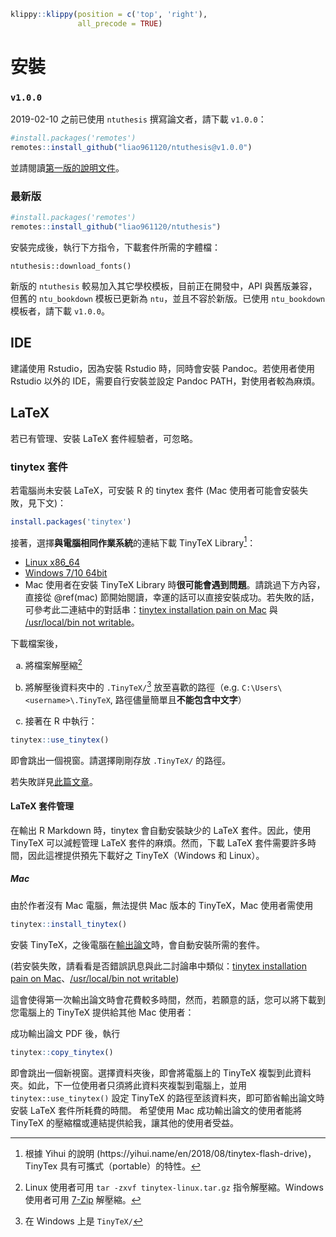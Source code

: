 ```r
klippy::klippy(position = c('top', 'right'),
               all_precode = TRUE)
```

# 安裝 {#install} 

### `v1.0.0` {-}

2019-02-10 之前已使用 `ntuthesis` 撰寫論文者，請下載 `v1.0.0`：
```r
#install.packages('remotes')
remotes::install_github("liao961120/ntuthesis@v1.0.0")
```

並請閱讀[第一版的說明文件](https://liao961120.github.io/ntuthesis/doc-v1)。

### 最新版 {-}
```r
#install.packages('remotes')
remotes::install_github("liao961120/ntuthesis")
```

安裝完成後，執行下方指令，下載套件所需的字體檔：
```
ntuthesis::download_fonts()
```

新版的 `ntuthesis` 較易加入其它學校模板，目前正在開發中，API 與舊版兼容，但舊的 `ntu_bookdown` 模板已更新為 `ntu`，並且不容於新版。已使用 `ntu_bookdown` 模板者，請下載 `v1.0.0`。


## IDE

建議使用 Rstudio，因為安裝 Rstudio 時，同時會安裝 Pandoc。若使用者使用 Rstudio 以外的 IDE，需要自行安裝並設定 Pandoc PATH，對使用者較為麻煩。


## LaTeX

若已有管理、安裝 LaTeX 套件經驗者，可忽略。

### tinytex 套件

若電腦尚未安裝 LaTeX，可安裝 R 的 tinytex 套件 (Mac 使用者可能會安裝失敗，見下文)：

```r
install.packages('tinytex')
```

接著，選擇**與電腦相同作業系統**的連結下載 TinyTeX Library[^portable]：

- [Linux x86_64](http://bit.ly/TinyTex-linux)
- [Windows 7/10 64bit](http://bit.ly/TinyTeX-win)
- Mac 使用者在安裝 TinyTeX Library 時**很可能會遇到問題**。請跳過下方內容，直接從 \@ref(mac) 節開始閱讀，幸運的話可以直接安裝成功。若失敗的話，可參考此二連結中的對話串：[tinytex installation pain on Mac](https://github.com/yihui/tinytex/issues/92) 與 [/usr/local/bin not writable](https://github.com/yihui/tinytex/issues/24)。

下載檔案後，

a) 將檔案解壓縮[^decompress]

a) 將解壓後資料夾中的 `.TinyTeX/`[^wintiny] 放至喜歡的路徑（e.g. `C:\Users\<username>\.TinyTeX`, 路徑儘量簡單且**不能包含中文字**）

a) 接著在 R 中執行：
```r
tinytex::use_tinytex()
```
即會跳出一個視窗。請選擇剛剛存放 `.TinyTeX/` 的路徑。


若失敗詳見[此篇文章](https://yihui.name/en/2018/08/tinytex-flash-drive)。



#### LaTeX 套件管理 {#tinytex-manage}

在輸出 R Markdown 時，tinytex 會自動安裝缺少的 LaTeX 套件。因此，使用 TinyTeX 可以減輕管理 LaTeX 套件的麻煩。然而，下載 LaTeX 套件需要許多時間，因此這裡提供預先下載好之 TinyTeX（Windows 和 Linux）。

##### Mac {#mac}

由於作者沒有 Mac 電腦，無法提供 Mac 版本的 TinyTeX，Mac 使用者需使用
```r
tinytex::install_tinytex()
```
安裝 TinyTeX，之後電腦在[輸出論文](#export-thesis)時，會自動安裝所需的套件。

(若安裝失敗，請看看是否錯誤訊息與此二討論串中類似：[tinytex installation pain on Mac](https://github.com/yihui/tinytex/issues/92)、[/usr/local/bin not writable](https://github.com/yihui/tinytex/issues/24))

這會使得第一次輸出論文時會花費較多時間，然而，若願意的話，您可以將下載到您電腦上的 TinyTeX 提供給其他 Mac 使用者：

成功輸出論文 PDF 後，執行
```r
tinytex::copy_tinytex()
```
即會跳出一個新視窗。選擇資料夾後，即會將電腦上的 TinyTeX 複製到此資料夾。如此，下一位使用者只須將此資料夾複製到電腦上，並用 `tinytex::use_tinytex()` 設定 TinyTeX 的路徑至該資料夾，即可節省輸出論文時安裝 LaTeX 套件所耗費的時間。
希望使用 Mac 成功輸出論文的使用者能將 TinyTeX 的壓縮檔或連結提供給我，讓其他的使用者受益。


[^wintiny]: 在 Windows 上是 `TinyTeX/`

[^decompress]: Linux 使用者可用 `tar -zxvf tinytex-linux.tar.gz` 指令解壓縮。Windows 使用者可用 [7-Zip](https://www.developershome.com/7-zip/) 解壓縮。

[^portable]: 根據 Yihui 的說明 (https://yihui.name/en/2018/08/tinytex-flash-drive)，TinyTex 具有可攜式（portable）的特性。
